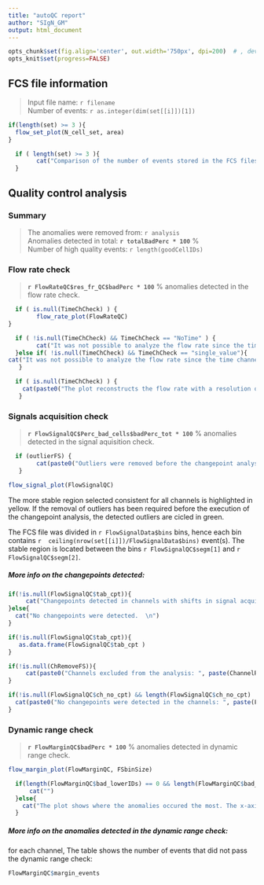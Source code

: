 ---
title: "autoQC report"
author: "SIgN_GM"
output: html_document
---


```{r setup, include=FALSE}
opts_chunk$set(fig.align='center', out.width='750px', dpi=200)  # , dev = c('png', 'pdf')
opts_knit$set(progress=FALSE)
```

## FCS file information

> Input file name: `r filename`    
> Number of events: `r as.integer(dim(set[[i]])[1])`

```{r, echo=FALSE, fig.height = 3}
if(length(set) >= 3 ){
  flow_set_plot(N_cell_set, area)
}
```

```{r, echo=FALSE, warning=FALSE, message=FALSE, results = 'asis'}
  if ( length(set) >= 3 ){   
        cat("Comparison of the number of events stored in the FCS files of the entire dataset. In blue is highlighted the FCS file whose quality control analysis is described in this report. \n")
  }
```

## Quality control analysis 

### Summary

> The anomalies were removed from:  `r analysis`  
> Anomalies detected in total: **`r totalBadPerc * 100`** %  
> Number of high quality events: `r length(goodCellIDs)`  


### Flow rate check

> **`r FlowRateQC$res_fr_QC$badPerc * 100`** % anomalies detected in the flow rate check.

```{r, echo=FALSE, warning=FALSE, message=FALSE, fig.height = 4, fig.width= 10}
  if ( is.null(TimeChCheck) ) {   
        flow_rate_plot(FlowRateQC) 
} 
```

```{r, echo=FALSE, warning=FALSE, message=FALSE, results = 'asis'}
  if ( !is.null(TimeChCheck) && TimeChCheck == "NoTime" ) {   
        cat("It was not possible to analyze the flow rate since the time channel is missing. \n")
  }else if( !is.null(TimeChCheck) && TimeChCheck == "single_value"){
cat("It was not possible to analyze the flow rate since the time channel contains a single value. \n")
   }
```

```{r, echo=FALSE, warning=FALSE, message=FALSE, results = 'asis'}
  if ( is.null(TimeChCheck) ) {   
    cat(paste0("The plot reconstructs the flow rate with a resolution of 1/", 1/second_fractionFR, " of a second. Anomalies in the flow rate are identified with an algorithm based on the generalied ESD outlier detection method. The anomalies are circled in green. \n"))
   }
```

### Signals acquisition check

> **`r FlowSignalQC$Perc_bad_cells$badPerc_tot * 100`** % anomalies detected in the signal aquisition check. 

```{r, echo=FALSE, warning=FALSE, message=FALSE, results = 'asis'}
  if (outlierFS) { 
        cat(paste0("Outliers were removed before the changepoint analysis.", FlowSignalQC$Perc_bad_cells$badPerc_out * 100, "% of anomalies were detected as outliers and ", FlowSignalQC$Perc_bad_cells$badPerc_cp *100, " of anomalies were detected in the changepoint analysis. \n"))
   }
```


```{r, echo=FALSE, warning=FALSE, message=FALSE, fig.height = h_FS_graph}
flow_signal_plot(FlowSignalQC)
```

The more stable region selected consistent for all channels is highlighted in yellow. If the removal of outliers has been required before the execution of the changepoint analysis, the detected outliers are cicled in green.

The FCS file was divided in `r FlowSignalData$bins` bins, hence each bin contains `r  ceiling(nrow(set[[i]])/FlowSignalData$bins)` event(s). The stable region is located between the bins `r FlowSignalQC$segm[1]` and `r FlowSignalQC$segm[2]`.

##### More info on the changepoints detected:

```{r, echo=FALSE, warning=FALSE, message=FALSE, results = 'asis'}
if(!is.null(FlowSignalQC$tab_cpt)){
     cat("Changepoints detected in channels with shifts in signal acquisition:  \n")
}else{
  cat("No changepoints were detected.  \n")
}
```

```{r, echo=FALSE, warning=FALSE, message=FALSE}
if(!is.null(FlowSignalQC$tab_cpt)){
   as.data.frame(FlowSignalQC$tab_cpt )
}
```

```{r, echo=FALSE, warning=FALSE, message=FALSE, results = 'asis'}
if(!is.null(ChRemoveFS)){
     cat(paste0("Channels excluded from the analysis: ", paste(ChannelRemovedFS, collapse = ", "), ". \n \n"))
}

if(!is.null(FlowSignalQC$ch_no_cpt) && length(FlowSignalQC$ch_no_cpt) != 0 ){
  cat(paste0("No changepoints were detected in the channels: ", paste(FlowSignalQC$ch_no_cpt, collapse = ", "), ". \n"))
}
```


### Dynamic range check

> **`r FlowMarginQC$badPerc * 100`** % anomalies detected in dynamic range check.  

```{r, echo=FALSE, warning=FALSE, message=FALSE, fig.height = 4, fig.width= 10}
flow_margin_plot(FlowMarginQC, FSbinSize)
```

```{r, echo=FALSE, warning=FALSE, message=FALSE, results = 'asis'}
  if(length(FlowMarginQC$bad_lowerIDs) == 0 && length(FlowMarginQC$bad_upperIDs) == 0){
      cat("")
  }else{
    cat("The plot shows where the anomalies occured the most. The x-axis scale is complementary to the one of the signal acquisition plot. \n")
  }
```


##### More info on the anomalies detected in the dynamic range check:

for each channel, The table shows the number of events that did not pass the dynamic range check:

```{r, echo=FALSE, warning=FALSE, message=FALSE}
FlowMarginQC$margin_events
```
